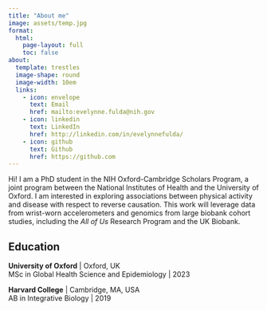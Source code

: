 ```yaml
---
title: "About me"
image: assets/temp.jpg
format:
  html:
    page-layout: full
    toc: false
about:
  template: trestles
  image-shape: round
  image-width: 10em
  links:
    - icon: envelope
      text: Email
      href: mailto:evelynne.fulda@nih.gov
    - icon: linkedin
      text: LinkedIn
      href: http://linkedin.com/in/evelynnefulda/
    - icon: github
      text: Github
      href: https://github.com
---
```


Hi! I am a PhD student in the NIH Oxford-Cambridge Scholars Program, a joint program between the National Institutes of Health and the University of Oxford. I am interested in exploring associations between physical activity and disease with respect to reverse causation. This work will leverage data from wrist-worn accelerometers and genomics from large biobank cohort studies, including the *All of Us* Research Program and the UK Biobank.

## Education

**University of Oxford** \| Oxford, UK\
MSc in Global Health Science and Epidemiology \| 2023

**Harvard College** \| Cambridge, MA, USA\
AB in Integrative Biology \| 2019
